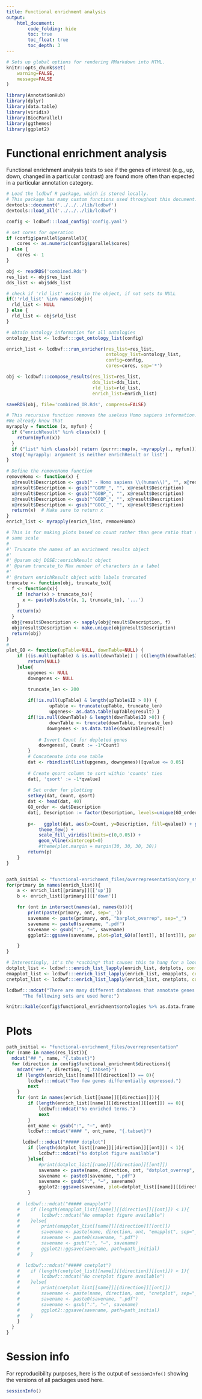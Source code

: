 ```yaml
---
title: Functional enrichment analysis
output:
    html_document:
        code_folding: hide
        toc: true
        toc_float: true
        toc_depth: 3
---
```


```r
# Sets up global options for rendering RMarkdown into HTML.
knitr::opts_chunk$set(
    warning=FALSE,
    message=FALSE
)
```

```r
library(AnnotationHub)
library(dplyr)
library(data.table)
library(viridis)
library(BiocParallel)
library(ggthemes)
library(ggplot2)
```

# Functional enrichment analysis

Functional enrichment analysis tests to see if the genes of interest (e.g., up,
down, changed in a particular contrast) are found more often than expected in
a particular annotation category.

```r
# Load the lcdbwf R package, which is stored locally.
# This package has many custom functions used throughout this document.
devtools::document('../../../lib/lcdbwf')
devtools::load_all('../../../lib/lcdbwf')

config <- lcdbwf:::load_config('config.yaml')

# set cores for operation
if (config$parallel$parallel){
    cores <- as.numeric(config$parallel$cores)
} else {
    cores <- 1
}
```

```r
obj <- readRDS('combined.Rds')
res_list <- obj$res_list
dds_list <- obj$dds_list

# check if 'rld_list' exists in the object, if not sets to NULL
if(!'rld_list' %in% names(obj)){
  rld_list <- NULL
} else {
  rld_list <- obj$rld_list
}
```

```r

# obtain ontology information for all ontologies
ontology_list <- lcdbwf:::get_ontology_list(config)

```

```r
enrich_list <- lcdbwf:::run_enricher(res_list=res_list,
                                     ontology_list=ontology_list,
                                     config=config,
                                     cores=cores, sep='*')

```

```r

obj <- lcdbwf:::compose_results(res_list=res_list,
                                dds_list=dds_list,
                                rld_list=rld_list,
                                enrich_list=enrich_list)

saveRDS(obj, file='combined_OR.Rds', compress=FALSE)
```

```r
# This recursive function removes the useless Homo sapiens information. 
#We already know that
myrapply = function (x, myfun) {
  if ("enrichResult" %in% class(x)) {
    return(myfun(x))
  }
  if ("list" %in% class(x)) return (purrr::map(x, ~myrapply(., myfun)))
  stop('myrapply: argument is neither enrichResult or list')
}

# Define the removeHomo function
removeHomo <- function(x) {
  x@result$Description <- gsub(" - Homo sapiens \\(human\\)", "", x@result$Description)
  x@result$Description <- gsub("^GOMF_", "", x@result$Description)
  x@result$Description <- gsub("^GOBP_", "", x@result$Description)
  x@result$Description <- gsub("^GOBP_", "", x@result$Description)
  x@result$Description <- gsub("^GOCC_", "", x@result$Description)
  return(x)  # Make sure to return x
}
enrich_list <- myrapply(enrich_list, removeHomo)
```

```r
# This is for making plots based on count rather than gene ratio that show both up and down on the 
# same scale
#
#' Truncate the names of an enrichment results object
#'
#' @param obj DOSE::enrichResult object
#' @param truncate_to Max number of characters in a label
#'
#' @return enrichResult object with labels truncated
truncate <- function(obj, truncate_to){
  f <- function(x){
    if (nchar(x) > truncate_to){
      x <- paste0(substr(x, 1, truncate_to), '...')
    }
    return(x)
  }
  obj@result$Description <- sapply(obj@result$Description, f)
  obj@result$Description <- make.unique(obj@result$Description)
  return(obj)
}
#
plot_GO <- function(upTable=NULL, downTable=NULL) {
    if ((is.null(upTable) & is.null(downTable)) | (((length(downTable$ID)==0) & length(upTable$ID)==0))){
        return(NULL)
    }else{
        upgenes <- NULL
        downgenes <- NULL

        truncate_len <- 200
    
        if(!is.null(upTable) & length(upTable$ID > 0)) { 
                upTable <- truncate(upTable, truncate_len) 
                upgenes<- as.data.table(upTable@result) }
        if(!is.null(downTable) & length(downTable$ID >0)) {
                downTable <- truncate(downTable, truncate_len)
               downgenes <- as.data.table(downTable@result)
    
            # Invert Count for depleted genes
            downgenes[, Count := -1*Count]
        }
        # Concatenate into one table
        dat <- rbindlist(list(upgenes, downgenes))[qvalue <= 0.05]
    
        # Create qsort column to sort within 'counts' ties
        dat[, 'qsort' := -1*qvalue]
    
        # Set order for plotting
        setkey(dat, Count, qsort)
        dat <- head(dat, 40)
        GO_order <- dat$Description
        dat[, Description := factor(Description, levels=unique(GO_order))]
    
        p<-   ggplot(dat, aes(x=Count, y=Description, fill=qvalue)) + geom_bar(stat='identity') +
            theme_few() +
            scale_fill_viridis(limits=c(0,0.05)) +
            geom_vline(xintercept=0) 
            #theme(plot.margin = margin(30, 30, 30, 30))
        return(p)
    }
}


path_initial <- "functional-enrichment_files/overrepresentation/cory_style"
for(primary in names(enrich_list)){
    a <- enrich_list[[primary]][['up']]
    b <- enrich_list[[primary]][['down']]

    for (ont in intersect(names(a), names(b))){
        print(paste(primary, ont, sep='_'))
        savename <- paste(primary, ont, "barplot_overrep", sep="_")
        savename <- paste0(savename, ".pdf")
        savename <- gsub(":", "—", savename)
        ggplot2::ggsave(savename, plot=plot_GO(a[[ont]], b[[ont]]), path=path_initial, width=15, height=15)

    }
}

```

```r
# Interestingly, it's the *caching* that causes this to hang for a loooong time.
dotplot_list <- lcdbwf:::enrich_list_lapply(enrich_list, dotplots, config=config, send_names=TRUE, truncate_to=200)
emapplot_list <- lcdbwf:::enrich_list_lapply(enrich_list, emapplots, config=config, send_names=TRUE)
cnetplot_list <- lcdbwf:::enrich_list_lapply(enrich_list, cnetplots, config=config, send_names=TRUE)
```

```r
lcdbwf:::mdcat("There are many different databases that annotate genes into sets.",
      "The following sets are used here:")

knitr::kable(config$functional_enrichment$ontologies %>% as.data.frame %>% t())
```

# Plots {.tabset}

```r
path_initial <- "functional-enrichment_files/overrepresentation"
for (name in names(res_list)){
  mdcat("## ", name, "{.tabset}")
  for (direction in config$functional_enrichment$directions){
    mdcat("### ", direction, "{.tabset}")
    if (length(enrich_list[[name]][[direction]]) == 0){
        lcdbwf:::mdcat("Too few genes differentially expressed.")
        next
    }
    for (ont in names(enrich_list[[name]][[direction]])){
        if (length(enrich_list[[name]][[direction]][[ont]]) == 0){
            lcdbwf:::mdcat("No enriched terms.")
            next
        }
        ont_name <- gsub(":", "—", ont)
        lcdbwf:::mdcat("#### ", ont_name, "{.tabset}")

      lcdbwf:::mdcat("##### dotplot")
        if (length(dotplot_list[[name]][[direction]][[ont]]) < 1){
            lcdbwf:::mdcat("No dotplot figure available")
        }else{
            #print(dotplot_list[[name]][[direction]][[ont]])
            savename <- paste(name, direction, ont, "dotplot_overrep", sep="_")
            savename <- paste0(savename, ".pdf")
            savename <- gsub(":", "—", savename)
            ggplot2::ggsave(savename, plot=dotplot_list[[name]][[direction]][[ont]], path=path_initial)
        }
      
    #  lcdbwf:::mdcat("##### emapplot")
    #    if (length(emapplot_list[[name]][[direction]][[ont]]) < 1){
    #        lcdbwf:::mdcat("No emmaplot figure available")
    #    }else{
    #        print(emapplot_list[[name]][[direction]][[ont]])
    #        savename <- paste(name, direction, ont, "emapplot", sep="_")
    #        savename <- paste0(savename, ".pdf")
    #        savename <- gsub(":", "—", savename)
    #        ggplot2::ggsave(savename, path=path_initial)
    #    }

    #  lcdbwf:::mdcat("##### cnetplot")
    #    if (length(cnetplot_list[[name]][[direction]][[ont]]) < 1){
    #        lcdbwf:::mdcat("No cnetplot figure available")
    #    }else{
    #        print(cnetplot_list[[name]][[direction]][[ont]])
    #        savename <- paste(name, direction, ont, "cnetplot", sep="_")
    #        savename <- paste0(savename, ".pdf")
    #        savename <- gsub(":", "—", savename)
    #        ggplot2::ggsave(savename, path=path_initial)
    #    }
    }
  }
}


```

# Session info
For reproducibility purposes, here is the output of `sessionInfo()` showing the
versions of all packages used here.

```r
sessionInfo()
```

